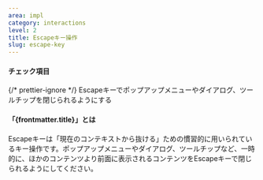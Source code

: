 ```yaml
---
area: impl
category: interactions
level: 2
title: Escapeキー操作
slug: escape-key
---
```



#### チェック項目

<Checkpoint>
  {/* prettier-ignore */}
  <span slot="title">Escapeキーでポップアップメニューやダイアログ、ツールチップを閉じられるようにする</span>
</Checkpoint>

#### 「{frontmatter.title}」とは

<Level level={frontmatter.level} />

Escapeキーは「現在のコンテキストから抜ける」ための慣習的に用いられているキー操作です。ポップアップメニューやダイアログ、ツールチップなど、一時的に、ほかのコンテンツより前面に表示されるコンテンツをEscapeキーで閉じられるようにしてください。
